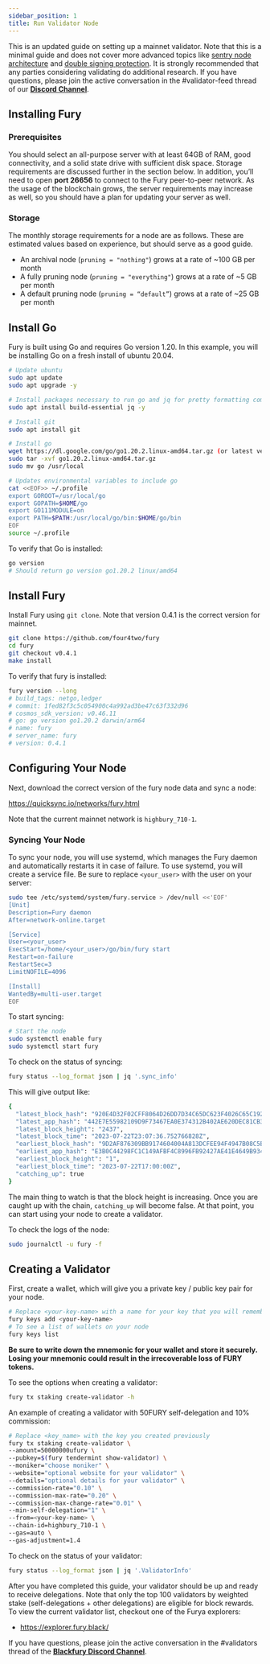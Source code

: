 ```yaml
---
sidebar_position: 1
title: Run Validator Node
---
```


This is an updated guide on setting up a mainnet validator. Note that this is a minimal guide and does not cover more advanced topics like [sentry node architecture](https://github.com/stakefish/cosmos-validator-design) and [double signing protection](https://github.com/tendermint/tmkms). It is strongly recommended that any parties considering validating do additional research. If you have questions, please join the active conversation in the #validator-feed thread of our [**Discord Channel**](https://discord.gg/RpjX5C5YsB).

## Installing Fury

### Prerequisites

You should select an all-purpose server with at least 64GB of RAM, good connectivity, and a solid state drive with sufficient disk space. Storage requirements are discussed further in the section below. In addition, you’ll need to open **port 26656** to connect to the Fury peer-to-peer network. As the usage of the blockchain grows, the server requirements may increase as well, so you should have a plan for updating your server as well.

### Storage

The monthly storage requirements for a node are as follows. These are estimated values based on experience, but should serve as a good guide.

- An archival node (`pruning = "nothing"`) grows at a rate of ~100 GB per month
- A fully pruning node (`pruning = "everything"`) grows at a rate of ~5 GB per month
- A default pruning node (`pruning = “default”`) grows at a rate of ~25 GB per month

## Install Go

Fury is built using Go and requires Go version 1.20. In this example, you will be installing Go on a fresh install of ubuntu 20.04.

```bash
# Update ubuntu
sudo apt update
sudo apt upgrade -y

# Install packages necessary to run go and jq for pretty formatting command line outputs
sudo apt install build-essential jq -y

# Install git
sudo apt install git

# Install go
wget https://dl.google.com/go/go1.20.2.linux-amd64.tar.gz (or latest version at https://golang.org/dl/)
sudo tar -xvf go1.20.2.linux-amd64.tar.gz
sudo mv go /usr/local

# Updates environmental variables to include go
cat <<EOF>> ~/.profile
export GOROOT=/usr/local/go
export GOPATH=$HOME/go
export GO111MODULE=on
export PATH=$PATH:/usr/local/go/bin:$HOME/go/bin
EOF
source ~/.profile
```

To verify that Go is installed:

```bash
go version
# Should return go version go1.20.2 linux/amd64
```

## Install Fury

Install Fury using `git clone`. Note that version 0.4.1 is the correct version for mainnet.

```bash
git clone https://github.com/four4two/fury
cd fury
git checkout v0.4.1
make install
```

To verify that fury is installed:

```bash
fury version --long
# build_tags: netgo,ledger
# commit: 1fed82f3c5c054900c4a992ad3be47c63f332d96
# cosmos_sdk_version: v0.46.11
# go: go version go1.20.2 darwin/arm64
# name: fury
# server_name: fury
# version: 0.4.1
```

## Configuring Your Node

Next, download the correct version of the fury node data and sync a node:

https://quicksync.io/networks/fury.html

Note that the current mainnet network is `highbury_710-1`.

### Syncing Your Node

To sync your node, you will use systemd, which manages the Fury daemon and automatically restarts it in case of failure. To use systemd, you will create a service file. Be sure to replace `<your_user>` with the user on your server:

```bash
sudo tee /etc/systemd/system/fury.service > /dev/null <<'EOF'
[Unit]
Description=Fury daemon
After=network-online.target

[Service]
User=<your_user>
ExecStart=/home/<your_user>/go/bin/fury start
Restart=on-failure
RestartSec=3
LimitNOFILE=4096

[Install]
WantedBy=multi-user.target
EOF
```

To start syncing:

```bash
# Start the node
sudo systemctl enable fury
sudo systemctl start fury
```

To check on the status of syncing:

```bash
fury status --log_format json | jq '.sync_info'
```

This will give output like:

```bash
{
  "latest_block_hash": "920E4D32F02CFF8064D26DD7D34C65DC623F4026C65C192BBCD7DBF19AFB5630",
  "latest_app_hash": "442E7E55982109D9F73467EA0E374312B402AE620DEC81CB3441E949ED0D0A29",
  "latest_block_height": "2437",
  "latest_block_time": "2023-07-22T23:07:36.752766828Z",
  "earliest_block_hash": "9D2AF876309BB9174604004A813DCFEE94F4947B08C5BB4C1A042F318488851E",
  "earliest_app_hash": "E3B0C44298FC1C149AFBF4C8996FB92427AE41E4649B934CA495991B7852B855",
  "earliest_block_height": "1",
  "earliest_block_time": "2023-07-22T17:00:00Z",
  "catching_up": true
}
```

The main thing to watch is that the block height is increasing. Once you are caught up with the chain, `catching_up` will become false. At that point, you can start using your node to create a validator.

To check the logs of the node:

```bash
sudo journalctl -u fury -f
```

## Creating a Validator

First, create a wallet, which will give you a private key / public key pair for your node.

```bash
# Replace <your-key-name> with a name for your key that you will remember
fury keys add <your-key-name>
# To see a list of wallets on your node
fury keys list
```

**Be sure to write down the mnemonic for your wallet and store it securely. Losing your mnemonic could result in the irrecoverable loss of FURY tokens.**

To see the options when creating a validator:

```bash
fury tx staking create-validator -h
```

An example of creating a validator with 50FURY self-delegation and 10% commission:

```bash
# Replace <key_name> with the key you created previously
fury tx staking create-validator \
--amount=50000000ufury \
--pubkey=$(fury tendermint show-validator) \
--moniker="choose moniker" \
--website="optional website for your validator" \
--details="optional details for your validator" \
--commission-rate="0.10" \
--commission-max-rate="0.20" \
--commission-max-change-rate="0.01" \
--min-self-delegation="1" \
--from=<your-key-name> \
--chain-id=highbury_710-1 \
--gas=auto \
--gas-adjustment=1.4
```

To check on the status of your validator:

```bash
fury status --log_format json | jq '.ValidatorInfo'
```

After you have completed this guide, your validator should be up and ready to receive delegations. Note that only the top 100 validators by weighted stake (self-delegations + other delegations) are eligible for block rewards. To view the current validator list, checkout one of the Furya explorers:

- https://explorer.fury.black/

If you have questions, please join the active conversation in the #validators thread of the [**Blackfury Discord Channel**](https://discord.gg/RpjX5C5YsB).
